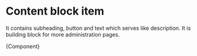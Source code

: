 
<Meta title="Modules/Content Block Item" component={ContentBlockItem} />

# Content block item

It contains subheading, button and text which serves like description. It is building block for more administration pages.


<Canvas>
  <Story
    name="Content Block Item"
    args={{
      subheading: "Support via online chat",
      text: "You need advice as soon as possible? Our customer support is always close to you.",
      buttonText: "Open Chat",
    }}
  >
    {Component}
  </Story>
</Canvas>
